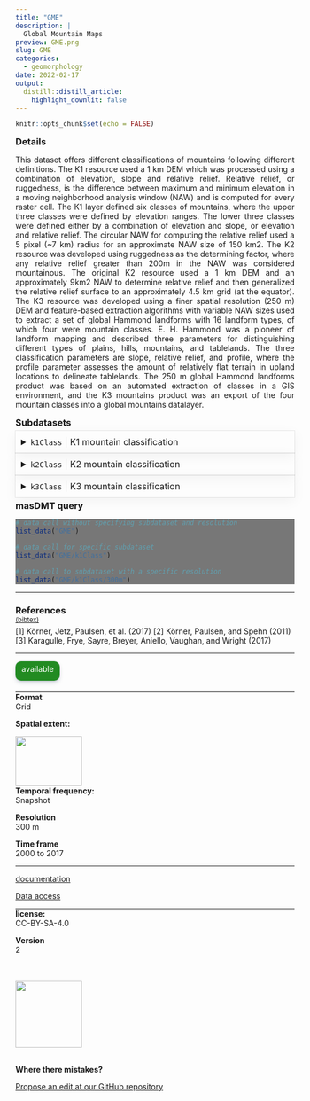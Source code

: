 ```yaml
---
title: "GME"
description: |
  Global Mountain Maps
preview: GME.png
slug: GME
categories:
  - geomorphology
date: 2022-02-17
output:
  distill::distill_article:
    highlight_downlit: false
---
```

  
```r
knitr::opts_chunk$set(echo = FALSE)
```

<div style="width=80%;margin-top:0;margin-bottom:0;">
<h3 style="margin-top:5;margin-bottom:5;">Details</h3>
<p align="justify">
This dataset offers different classifications of mountains following different definitions. The K1 resource used a 1 km DEM which was processed using a combination of elevation, slope and relative relief. Relative relief, or ruggedness, is the difference between maximum and minimum elevation in a moving neighborhood analysis window (NAW) and is computed for every raster cell. The K1 layer defined six classes of mountains, where the upper three classes were defined by elevation ranges. The lower three classes were defined either by a combination of elevation and slope, or elevation and relative relief. The circular NAW for computing the relative relief used a 5 pixel (~7 km) radius for an approximate NAW size of 150 km2. The K2 resource was developed using ruggedness as the determining factor, where any relative relief greater than 200m in the NAW was considered mountainous. The original K2 resource used a 1 km DEM and an approximately 9km2 NAW to determine relative relief and then generalized the relative relief surface to an approximately 4.5 km grid (at the equator). The K3 resource was developed using a finer spatial resolution (250 m) DEM and feature-based extraction algorithms with variable NAW sizes used to extract a set of global Hammond landforms with 16 landform types, of which four were mountain classes. E. H. Hammond was a pioneer of landform mapping and described three parameters for distinguishing different types of plains, hills, mountains, and tablelands. The three classification parameters are slope, relative relief, and profile, where the profile parameter assesses the amount of relatively flat terrain in upland locations to delineate tablelands. The 250 m global Hammond landforms product was based on an automated extraction of classes in a GIS environment, and the K3 mountains product was an export of the four mountain classes into a global mountains datalayer.
</p>

<h3 style="margin-top:5;margin-bottom:5;">Subdatasets</h3>
<details style='cursor:pointer;border:none;box-shadow: rgba(0, 0, 0, 0.05) 0px 6px 24px 0px, rgba(0, 0, 0, 0.08) 0px 0px 0px 1px;padding:10px;margin:0;'>
<summary style="font-size:16px;">`k1Class`<span style="color:#C8C8C8;"> | </span>K1 mountain classification</summary>
<hr style="margin-top:0;margin-bottom:20px;">
|content|description|
|-------|-----------|
|1|Elev >= 4500m|
|2|4500m > Elev >= 3500m|
|3|3500m > Elev >= 2500m|
|4|2500m > Elev >= 1500m & Slope > 2|
|5|1500m > Elev >= 1000m & Slope >= 5 OR LER > 300m|
|6|1000m > Elev >= 300m & LER > 300m|
|7|Inner Isolated Areas|
</details>
<details style='cursor:pointer;border:none;box-shadow: rgba(0, 0, 0, 0.05) 0px 6px 24px 0px, rgba(0, 0, 0, 0.08) 0px 0px 0px 1px;padding:10px;margin:0;'>
<summary style="font-size:16px;">`k2Class`<span style="color:#C8C8C8;"> | </span>K2 mountain classification</summary>
<hr style="margin-top:0;margin-bottom:20px;">
|content|description|
|-------|-----------|
|1|Nival|
|2|Upper alpine|
|3|Lower alpine|
|4|Upper montane|
|5|Lower montane|
|6|Remaining mountain area with frost|
|7|Remaining mountain area without frost|
</details>
<details style='cursor:pointer;border:none;box-shadow: rgba(0, 0, 0, 0.05) 0px 6px 24px 0px, rgba(0, 0, 0, 0.08) 0px 0px 0px 1px;padding:10px;margin:0;'>
<summary style="font-size:16px;">`k3Class`<span style="color:#C8C8C8;"> | </span>K3 mountain classification</summary>
<hr style="margin-top:0;margin-bottom:20px;">
|content|description|
|-------|-----------|
|1|High mountains|
|2|Scattered high mountains|
|3|Low mountains|
|4|Scattered low mountains|
</details>
<h3 style="margin-top:5;margin-bottom:5;">masDMT query</h3>
<div style="width=80%;margin-top:5;margin-bottom:5;background-color:#777777;">
```r
# data call without specifying subdataset and resolution
list_data("GME")

# data call for specific subdataset 
list_data("GME/k1Class")

# data call to subdataset with a specific resolution
list_data("GME/k1Class/300m")
```
</div>
<hr style="margin-top:0;margin-bottom:0;">
<h3 style="margin-bottom:0;">References</h3>
<p style='margin-top:0;margin-bottom:5;'>
             <a target='_blank' href='https://raw.githubusercontent.com/data-catalog/main/_posts/GME/GME.bib' download='GME/GME.bibtex'><small>(bibtex)</small></a></p>
[1] Körner, Jetz, Paulsen, et al. (2017)
[2] Körner, Paulsen, and Spehn (2011)
[3] Karagulle, Frye, Sayre, Breyer, Aniello, Vaughan, and Wright (2017)
<hr>
</div>

<aside>
<p style="padding:5px;margin-top:0;margin-bottom:20px;border-radius:10px;text-align:center;background:#228B22;color:#ffffff;height:25px;width:70px;box-shadow: rgba(9, 30, 66, 0.25) 0px 4px 8px -2px, rgba(9, 30, 66, 0.08) 0px 0px 0px 1px;">available</p>
<hr style="margin-top:0;margin-bottom:0;">
<p style="margin-top:0;margin-bottom:0;">**Format**</p>
<p style="margin-top:0;">Grid</p>
<p style="margin-top:0;">**Spatial extent:**</p>
<img src="GME_extent.png" width=120, height=90>
<p style="margin-top:0;margin-bottom:0;">**Temporal frequency:**</p>
<p style="margin-top:0;">Snapshot</p>
<p style="margin-top:0;margin-bottom:0;">**Resolution**</p>
<p style="margin-top:0;">300 m</p>
<p style="margin-top:0;margin-bottom:0;">**Time frame**</p>
<p style="margin-top:0;">2000 to 2017</p>
<hr style="margin-top:0;margin-bottom:0;">
<p><p style='margin-top:0;margin-bottom:0;'><a style='margin:0;padding:0;' href='https://rmgsc.cr.usgs.gov/gme/'>documentation</a></p></p>
<p><p style='margin-top:0;margin-bottom:0;'><a style='margin:0;padding:0;' href='https://rmgsc.cr.usgs.gov/gme/'>Data access</a></p></p>
<hr style="margin-top:0;margin-bottom:0;">
<p style="margin-top:0;margin-bottom:0;">**license:**</p>
<p style="margin-top:0;">CC-BY-SA-4.0</p>
<p style="margin-top:0;margin-bottom:0;">**Version**</p>
<p style="margin-top:0;">2</p>
<br>
<br>
<img src="https://raw.githubusercontent.com/macroecology-society/masDMT/master/docs/sidebar_credits.png" width="120;">
<br>
<br>
<p style="margin-bottom:0;padding:0;">**Where there  mistakes?**</p>
<p><a href='https://github.com/macroecology-society/data-catalog/tree/main/_posts/GME/GME.yml'>Propose an edit at our GitHub repository</a></p>
</aside>
